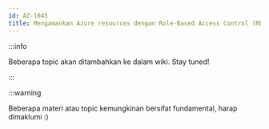 ```yaml
---
id: AZ-1045
title: Mengamankan Azure resources dengan Role-Based Access Control (RBAC)
---
```


:::info

Beberapa topic akan ditambahkan ke dalam wiki. Stay tuned!

:::

:::warning

Beberapa materi atau topic kemungkinan bersifat fundamental, harap dimaklumi :)
